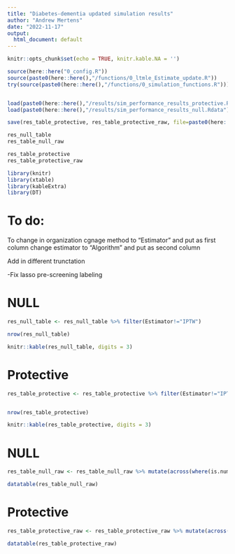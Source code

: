 ```yaml
---
title: "Diabetes-dementia updated simulation results"
author: "Andrew Mertens"
date: "2022-11-17"
output:
  html_document: default
---
```


```r
knitr::opts_chunk$set(echo = TRUE, knitr.kable.NA = '')

source(here::here("0_config.R"))
source(paste0(here::here(),"/functions/0_ltmle_Estimate_update.R"))
try(source(paste0(here::here(),"/functions/0_simulation_functions.R")))


load(paste0(here::here(),"/results/sim_performance_results_protective.Rdata"))
load(paste0(here::here(),"/results/sim_performance_results_null.Rdata"))

save(res_table_protective, res_table_protective_raw, file=paste0(here::here(),"/results/sim_performance_results_protective.Rdata"))

res_null_table
res_table_null_raw

res_table_protective
res_table_protective_raw

library(knitr)
library(xtable)
library(kableExtra)
library(DT)

```


# To do:


To change in organization
cgnage method to "Estimator" and put as first column
change estimator to "Algorithm" and put as second column

Add in different trunctation

-Fix lasso pre-screening labeling

# NULL

```r

res_null_table <- res_null_table %>% filter(Estimator!="IPTW")

nrow(res_null_table)

knitr::kable(res_null_table, digits = 3)

```
 

# Protective

```r

res_table_protective <- res_table_protective %>% filter(Estimator!="IPTW")


nrow(res_table_protective)

knitr::kable(res_table_protective, digits = 3)

```


# NULL

```r

res_table_null_raw <- res_table_null_raw %>% mutate(across(where(is.numeric), round, digits=3))

datatable(res_table_null_raw)

```
 

# Protective

```r

res_table_protective_raw <- res_table_protective_raw %>% mutate(across(where(is.numeric), round, digits=3))

datatable(res_table_protective_raw)

```
